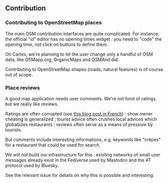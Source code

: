 ## Contribution

### Contributing to OpenStreetMap places

The main OSM contribution interfaces are quite complicated. For instance, the official "id" editor has no opening times widget : you need to "code" the opening time, not click on buttons to define them.

On Cartes, we're planning to let the user change only a handful of OSM data, like OSMapp.org, OrganicMaps and OSMAnd did.

Contributing to OpenStreetMap shapes (roads, natural features) is of course out of scope.

### Place reviews

A good map application needs user comments. We're not fond of ratings, but we really like reviews.

Ratings are often corrupted (see [this blog post in French](https://cartes.app/blog/un-beau-voyage)) : show owner cheating is generalized ; tourist advice often crushes local advices which globabizes restaurants ; reviews often serve as a means of pressure by tourists.

But comments include interesting informations, e.g. keywords like "crêpes" for a restaurant that could be used for search.

We will not build our infrastructure for this : existing networks of small user messages already exist in the Fediverse used by Mastodon and the AT protocol used by Bluesky.

See the relevant issue for details on why this is possible and interesting.

